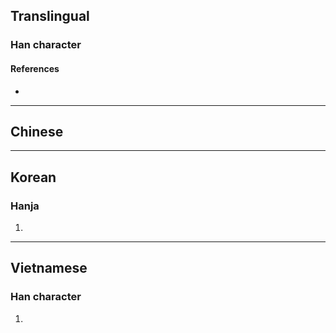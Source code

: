 {{character info/new}}
==Translingual==

===Han character===
{{Han char|rn=86|rad=火|as=06|sn=10|four=|canj=FKF,FMF|ids=⿰火灰}}

====References====
* {{Han ref|kx=0671.081|dkj=19030|hdz=32199.070|uh=70E3|ud=28899}}

----

==Chinese==
{{zh-see|恢|a}}

----

==Korean==

===Hanja===
{{ko-hanja|hangeul=회|eumhun=|rv=hoe|mr=hoe|y=hoy}}

# {{rfdef|ko|sort=火06}}

----

==Vietnamese==

===Han character===
{{vi-readings|rs=火06| reading = tro}}

# {{rfdef|vi|sort=一火06}}
